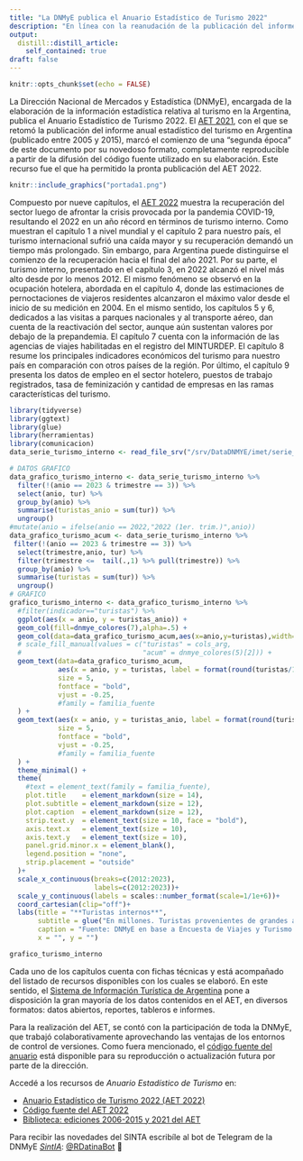 ```yaml
---
title: "La DNMyE publica el Anuario Estadístico de Turismo 2022"
description: "En línea con la reanudación de la publicación del informe anual estadístico del turismo (AET), iniciada con el AET 2021, aquí se presenta el AET 2022, que contiene las estadísticas que muestran la recuperación del sector tras la profunda crisis atravesada por la pandemia COVID-19." 
output:
  distill::distill_article:
    self_contained: true
draft: false
---
```


```r
knitr::opts_chunk$set(echo = FALSE)
```

La Dirección Nacional de Mercados y Estadística (DNMyE), encargada de la elaboración de la información estadística relativa al turismo en la Argentina, publica el Anuario Estadístico de Turismo 2022. El [AET 2021](https://dnme-minturdep.github.io/anuario_2021/), con el que se retomó la publicación del informe anual estadístico del turismo en Argentina (publicado entre 2005 y 2015), marcó el comienzo de una “segunda época” de este documento por su novedoso formato, completamente reproducible a partir de la difusión del código fuente utilizado en su elaboración. Este recurso fue el que ha permitido la pronta publicación del AET 2022.

```r
knitr::include_graphics("portada1.png")
```

Compuesto por nueve capítulos, el [AET 2022](https://dnme-minturdep.github.io/anuario_2022/) muestra la recuperación del sector luego de afrontar la crisis provocada por la pandemia COVID-19, resultando el 2022 en un año récord en términos de turismo interno. Como muestran el capítulo 1 a nivel mundial y el capítulo 2 para nuestro país, el turismo internacional sufrió una caída mayor y su recuperación demandó un tiempo más prolongado. Sin embargo, para Argentina puede distinguirse el comienzo de la recuperación hacia el final del año 2021. Por su parte, el turismo interno, presentado en el capítulo 3, en 2022 alcanzó el nivel más alto desde por lo menos 2012. El mismo fenómeno se observó en la ocupación hotelera, abordada en el capítulo 4, donde las estimaciones de pernoctaciones de viajeros residentes alcanzaron el máximo valor desde el inicio de su medición en 2004. En el mismo sentido, los capítulos 5 y 6, dedicados a las visitas a parques nacionales y al transporte aéreo, dan cuenta de la reactivación del sector, aunque aún sustentan valores por debajo de la prepandemia. El capítulo 7 cuenta con la información de las agencias de viajes habilitadas en el registro del MINTURDEP. El capítulo 8 resume los principales indicadores económicos del turismo para nuestro país en comparación con otros países de la región. Por último, el capítulo 9 presenta los datos de empleo en el sector hotelero, puestos de trabajo registrados, tasa de feminización y cantidad de empresas en las ramas características del turismo. 

```r
library(tidyverse)
library(ggtext)
library(glue)
library(herramientas)
library(comunicacion)
data_serie_turismo_interno <- read_file_srv("/srv/DataDNMYE/imet/serie_evyth.csv")

# DATOS GRAFICO
data_grafico_turismo_interno <- data_serie_turismo_interno %>% 
  filter(!(anio == 2023 & trimestre == 3)) %>% 
  select(anio, tur) %>% 
  group_by(anio) %>% 
  summarise(turistas_anio = sum(tur)) %>% 
  ungroup() 
#mutate(anio = ifelse(anio == 2022,"2022 (1er. trim.)",anio))
data_grafico_turismo_acum <- data_serie_turismo_interno %>% 
 filter(!(anio == 2023 & trimestre == 3)) %>% 
  select(trimestre,anio, tur) %>% 
  filter(trimestre <=  tail(.,1) %>% pull(trimestre)) %>% 
  group_by(anio) %>% 
  summarise(turistas = sum(tur)) %>% 
  ungroup() 
# GRAFICO
grafico_turismo_interno <- data_grafico_turismo_interno %>% 
  #filter(indicador=="turistas") %>% 
  ggplot(aes(x = anio, y = turistas_anio)) + 
  geom_col(fill=dnmye_colores(7),alpha=.5) +
  geom_col(data=data_grafico_turismo_acum,aes(x=anio,y=turistas),width=.7,alpha=1,fill=dnmye_colores(5))+
  # scale_fill_manual(values = c("turistas" = cols_arg, 
  #                              "acum" = dnmye_colores(5)[2])) +
  geom_text(data=data_grafico_turismo_acum,
            aes(x = anio, y = turistas, label = format(round(turistas/1e+6,1),decimal.mark=",",big.mark=".")), color = dnmye_colores(5),
            size = 5,  
            fontface = "bold",
            vjust = -0.25,
            #family = familia_fuente
  ) +
  geom_text(aes(x = anio, y = turistas_anio, label = format(round(turistas_anio/1e+6,1),decimal.mark=",",big.mark=".")), color = dnmye_colores(7),
            size = 5,  
            fontface = "bold",
            vjust = -0.25,
            #family = familia_fuente
  ) +
  theme_minimal() +
  theme(
    #text = element_text(family = familia_fuente), 
    plot.title    = element_markdown(size = 14),
    plot.subtitle = element_markdown(size = 12),
    plot.caption  = element_markdown(size = 12),
    strip.text.y  = element_text(size = 10, face = "bold"),
    axis.text.x   = element_text(size = 10),
    axis.text.y   = element_text(size = 10),
    panel.grid.minor.x = element_blank(),
    legend.position = "none",
    strip.placement = "outside"
  )+
  scale_x_continuous(breaks=c(2012:2023),
                     labels=c(2012:2023))+
  scale_y_continuous(labels = scales::number_format(scale=1/1e+6))+
  coord_cartesian(clip="off")+
  labs(title = "**Turistas internos**",
       subtitle = glue("En millones. Turistas provenientes de grandes aglomerados urbanos. <br> <span style='color:{dnmye_colores(7)}'>Anual</span> y <span style='color:{dnmye_colores(5)}'>1° semestre</span>"),
       caption = "Fuente: DNMyE en base a Encuesta de Viajes y Turismo de los Hogares.",
       x = "", y = "")

grafico_turismo_interno
```


Cada uno de los capítulos cuenta con fichas técnicas y está acompañado del listado de recursos disponibles con los cuales se elaboró. En este sentido, el [Sistema de Información Turística de Argentina](https://www.yvera.tur.ar/sinta/) pone a disposición la gran mayoría de los datos contenidos en el AET, en diversos formatos: datos abiertos, reportes, tableros e informes.

Para la realización del AET, se contó con la participación de toda la DNMyE, que trabajó colaborativamente aprovechando las ventajas de los entornos de control de versiones. Como fuera mencionado, el [código fuente del anuario](https://github.com/dnme-minturdep/anuario_2022) está disponible para su reproducción o actualización futura por parte de la dirección.

Accedé a los recursos de *Anuario Estadístico de Turismo* en:

-   [Anuario Estadístico de Turismo 2022 (AET 2022)](https://dnme-minturdep.github.io/anuario_2022/)
-   [Código fuente del AET 2022](https://github.com/dnme-minturdep/anuario_2022)
-   [Biblioteca: ediciones 2006-2015 y 2021 del AET](https://biblioteca.yvera.tur.ar/)


::: {.infobox}
Para recibir las novedades del SINTA escribíle al bot de Telegram de la DNMyE <a href=‘https://bitacora.yvera.tur.ar/posts/2022-09-08-sintia/’ target=‘_blank’>*SintIA*</a>: <a href=‘https://t.me/RDatinaBot’ target=‘_blank’>@RDatinaBot</a> 🤖
:::

